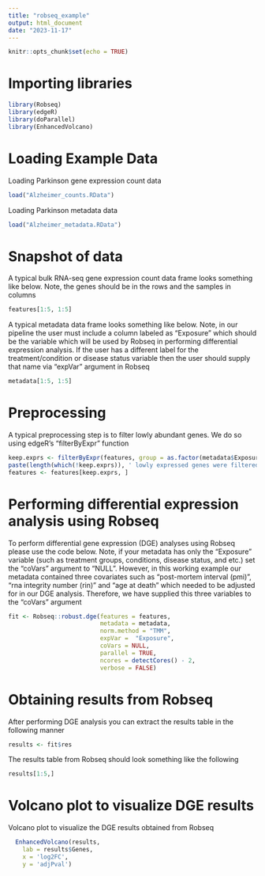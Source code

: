 ```yaml
---
title: "robseq_example"
output: html_document
date: "2023-11-17"
---
```


```r
knitr::opts_chunk$set(echo = TRUE)
```

# Importing libraries
```r
library(Robseq)
library(edgeR)
library(doParallel)
library(EnhancedVolcano)
```

# Loading Example Data
Loading Parkinson gene expression count data
```r
load("Alzheimer_counts.RData") 
```

Loading Parkinson metadata data
```r
load("Alzheimer_metadata.RData")
```

# Snapshot of data
A typical bulk RNA-seq gene expression count data frame looks something like below. Note, the genes should be in the rows and the samples in columns
```r
features[1:5, 1:5]
```
A typical metadata data frame looks something like below. Note, in our pipeline the user must include a column labeled as "Exposure" which should be the variable which will be used by Robseq in performing differential expression analysis. If the user has a different label for the treatment/condition or disease status variable then the user should supply that name via "expVar" argument in Robseq
```r
metadata[1:5, 1:5]
```

# Preprocessing
A typical preprocessing step is to filter lowly abundant genes. We do so using edgeR's "filterByExpr" function
```r
keep.exprs <- filterByExpr(features, group = as.factor(metadata$Exposure))
paste(length(which(!keep.exprs)), ' lowly expressed genes were filtered out', sep = '')
features <- features[keep.exprs, ]
```

# Performing differential expression analysis using Robseq
To perform differential gene expression (DGE) analyses using Robseq please use the code below. Note, if your metadata has only the "Exposure" variable (such as treatment groups, conditions, disease status, and etc.) set the "coVars" argument to "NULL". However, in this working example our metadata contained three covariates such as "post-mortem interval (pmi)", "rna integrity number (rin)" and "age at death" which needed to be adjusted for in our DGE analysis. Therefore, we have supplied this three variables to the "coVars" argument
```r
fit <- Robseq::robust.dge(features = features,
                          metadata = metadata,
                          norm.method = "TMM",
                          expVar =  "Exposure",
                          coVars = NULL,
                          parallel = TRUE,
                          ncores = detectCores() - 2,
                          verbose = FALSE)
```

# Obtaining results from Robseq
After performing DGE analysis you can extract the results table in the following manner
```r
results <- fit$res
```
The results table from Robseq should look something like the following
```r
results[1:5,]
```

# Volcano plot to visualize DGE results
Volcano plot to visualize the DGE results obtained from Robseq
```r
  EnhancedVolcano(results,
    lab = results$Genes,
    x = 'log2FC',
    y = 'adjPval')
```




